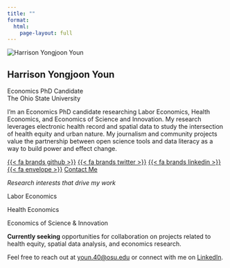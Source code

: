 ```yaml
---
title: ""
format:
  html:
    page-layout: full
---
```


::: {.about-entity}

::: {.about-image}
![](assets/profile-photo.jpg){alt="Harrison Yongjoon Youn" fig-alt="Professional headshot of Harrison Yongjoon Youn"}
:::

::: {.about-contents}

# Harrison Yongjoon Youn {.custom-name}

::: {.custom-subtitle}
Economics PhD Candidate<br>
The Ohio State University
:::

I'm an Economics PhD candidate researching Labor Economics, Health Economics, and Economics of Science and Innovation. My research leverages electronic health record and spatial data to study the intersection of health equity and urban nature. My journalism and community projects value the partnership between open science tools and data literacy as a way to build power and effect change.

:::

::: {.about-links}
[{{< fa brands github >}}](https://github.com/harrisonyoun)
[{{< fa brands twitter >}}](https://twitter.com/harrisonyoun)
[{{< fa brands linkedin >}}](https://linkedin.com/in/harrisonyoun)
[{{< fa envelope >}}](mailto:youn.40@osu.edu)
[Contact Me](contact.qmd){.subtitle}
:::

:::

::: {.research-highlight}
*Research interests that drive my work*

::: {.research-areas}
::: {.research-area}
Labor Economics
:::
::: {.research-area}
Health Economics  
:::
::: {.research-area}
Economics of Science & Innovation
:::
:::
:::

::: {.contact-simple}
**Currently seeking** opportunities for collaboration on projects related to health equity, spatial data analysis, and economics research.

Feel free to reach out at [youn.40@osu.edu](mailto:youn.40@osu.edu) or connect with me on [LinkedIn](https://linkedin.com/in/harrisonyoun).
:::